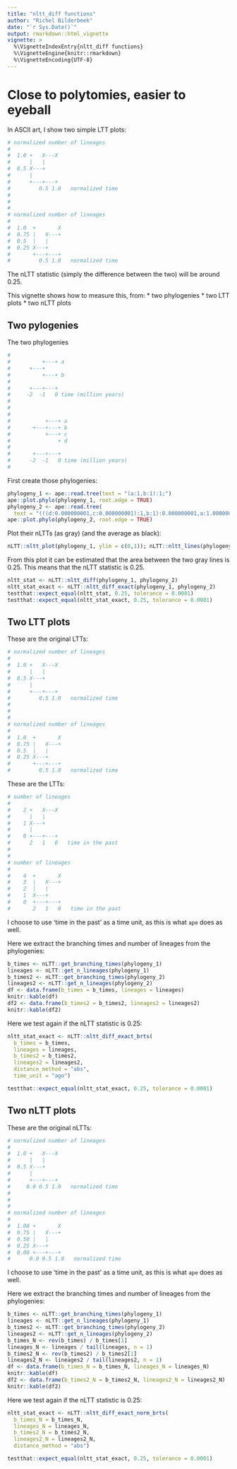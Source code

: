 ```yaml
---
title: "nltt_diff functions"
author: "Richel Bilderbeek"
date: "`r Sys.Date()`"
output: rmarkdown::html_vignette
vignette: >
  %\VignetteIndexEntry{nltt_diff functions}
  %\VignetteEngine{knitr::rmarkdown}
  %\VignetteEncoding{UTF-8}
---
```


# Close to polytomies, easier to eyeball

In ASCII art, I show two simple LTT plots:

```r
# normalized number of lineages 
#
#  1.0 +   X---X
#      |   |
#  0.5 X---+
#      |
#      +---+---+
#         0.5 1.0   normalized time
#
#
#
# normalized number of lineages 
#
#  1.0  +       X
#  0.75 |   X---+
#  0.5  |   |
#  0.25 X---+
#       +---+---+
#         0.5 1.0   normalized time
```

The nLTT statistic (simply the difference between the two) will be around 0.25.

This vignette shows how to measure this, from:
 * two phylogenies
 * two LTT plots
 * two nLTT plots

## Two pylogenies

The two phylogenies

```r
#
#          +---+ a
#      +---+
#          +---+ b
#
#      +---+---+
#     -2  -1   0 time (million years)
#
#
#               
#           +---+ a
#       +---+---+ b
#           +---+ c
#               + d
#
#       +---+---+
#      -2  -1   0 time (million years)
#
```

First create those phylogenies:

```r
phylogeny_1 <- ape::read.tree(text = "(a:1,b:1):1;")
ape::plot.phylo(phylogeny_1, root.edge = TRUE)
phylogeny_2 <- ape::read.tree(
  text = "(((d:0.000000001,c:0.000000001):1,b:1):0.000000001,a:1.000000001):1;")
ape::plot.phylo(phylogeny_2, root.edge = TRUE)

```

Plot their nLTTs (as gray) (and the average as black):

```r
nLTT::nltt_plot(phylogeny_1, ylim = c(0,1)); nLTT::nltt_lines(phylogeny_2)
```

From this plot it can be estimated that the area between the two gray lines is 0.25. This
means that the nLTT statistic is 0.25.

```r
nltt_stat <- nLTT::nltt_diff(phylogeny_1, phylogeny_2)
nltt_stat_exact <- nLTT::nltt_diff_exact(phylogeny_1, phylogeny_2)
testthat::expect_equal(nltt_stat, 0.25, tolerance = 0.0001)
testthat::expect_equal(nltt_stat_exact, 0.25, tolerance = 0.0001)
```


## Two LTT plots

These are the original LTTs:

```r
# normalized number of lineages 
#
#  1.0 +   X---X
#      |   |
#  0.5 X---+
#      |
#      +---+---+
#         0.5 1.0   normalized time
#
#
#
# normalized number of lineages 
#
#  1.0  +       X
#  0.75 |   X---+
#  0.5  |   |
#  0.25 X---+
#       +---+---+
#         0.5 1.0   normalized time
```

These are the LTTs:

```r
# number of lineages 
#
#    2 +   X---X
#      |   |
#    1 X---+
#      |
#    0 +---+---+
#      2   1   0   time in the past
#
#
# number of lineages 
#
#    4  +       X
#    3  |   X---+
#    2  |   |
#    1  X---+
#    0  +---+---+
#       2   1   0   time in the past
```

I choose to use 'time in the past' as a time unit, as this
is what `ape` does as well.

Here we extract the branching times and number of lineages
from the phylogenies:

```r
b_times <- nLTT::get_branching_times(phylogeny_1)
lineages <- nLTT::get_n_lineages(phylogeny_1)
b_times2 <- nLTT::get_branching_times(phylogeny_2)
lineages2 <- nLTT::get_n_lineages(phylogeny_2)
df <- data.frame(b_times = b_times, lineages = lineages)
knitr::kable(df)
df2 <- data.frame(b_times2 = b_times2, lineages2 = lineages2)
knitr::kable(df2)
```

Here we test again if the nLTT statistic is 0.25:

```r
nltt_stat_exact <- nLTT::nltt_diff_exact_brts(
  b_times = b_times,
  lineages = lineages,
  b_times2 = b_times2,
  lineages2 = lineages2,
  distance_method = "abs",
  time_unit = "ago") 

testthat::expect_equal(nltt_stat_exact, 0.25, tolerance = 0.0001)
```

## Two nLTT plots

These are the original nLTTs:

```r
# normalized number of lineages 
#
#  1.0 +   X---X
#      |   |
#  0.5 X---+
#      |
#      +---+---+
#     0.0 0.5 1.0   normalized time
#
#
#
# normalized number of lineages 
#
#  1.00 +       X
#  0.75 |   X---+
#  0.50 |   |
#  0.25 X---+
#  0.00 +---+---+
#      0.0 0.5 1.0   normalized time
```

I choose to use 'time in the past' as a time unit, as this
is what `ape` does as well.

Here we extract the branching times and number of lineages
from the phylogenies:

```r
b_times <- nLTT::get_branching_times(phylogeny_1)
lineages <- nLTT::get_n_lineages(phylogeny_1)
b_times2 <- nLTT::get_branching_times(phylogeny_2)
lineages2 <- nLTT::get_n_lineages(phylogeny_2)
b_times_N <- rev(b_times) / b_times[1]
lineages_N <- lineages / tail(lineages, n = 1)
b_times2_N <- rev(b_times2) / b_times2[1]
lineages2_N <- lineages2 / tail(lineages2, n = 1)
df <- data.frame(b_times_N = b_times_N, lineages_N = lineages_N)
knitr::kable(df)
df2 <- data.frame(b_times2_N = b_times2_N, lineages2_N = lineages2_N)
knitr::kable(df2)
```

Here we test again if the nLTT statistic is 0.25:

```r
nltt_stat_exact <- nLTT::nltt_diff_exact_norm_brts(
  b_times_N = b_times_N,
  lineages_N = lineages_N,
  b_times2_N = b_times2_N,
  lineages2_N = lineages2_N,
  distance_method = "abs") 

testthat::expect_equal(nltt_stat_exact, 0.25, tolerance = 0.0001)
```
